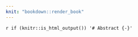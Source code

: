 ```yaml
---
knit: "bookdown::render_book"
---
```


`r if (knitr::is_html_output()) '# Abstract {-}'`


\prefacesection{Abstract}


\afterpage{\blankpage}


\afterpreface



\afterpage{\blankpage}
